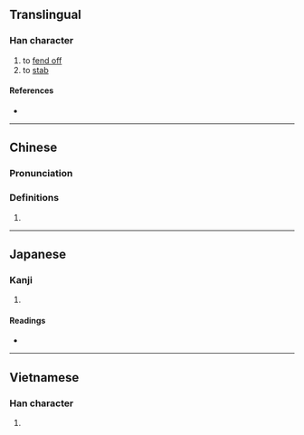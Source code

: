 {{character info}}
==Translingual==

===Han character===
{{Han char|rn=64|rad=手|as=22|sn=25|four=50032|canj=QJBV|ids=⿰扌囊}}

# to [[fend off]]
# to [[stab]]

====References====
* {{Han ref|kx=0465.140|dkj=13055|dj=0814.090|hdz=31992.110|uh=652E|ud=25902|bh=F8EF|bd=63727}}

----

==Chinese==
{{zh-forms|alt=𰓌:second-round simplified}}

===Pronunciation===
{{zh-pron
|m=nǎng
|c=nong5
|cat=
}}

===Definitions===
{{zh-hanzi}}

# {{rfdef|yue|sort=手22}}

----

==Japanese==

===Kanji===
{{ja-kanji|grade=|rs=手22}}

# {{rfdef|ja|sort=手22}}

====Readings====
* {{ja-readings|on=[[どう]] (dō), [[ぬ]] (nu)|kun=[[おす]] (osu)}}

----

==Vietnamese==

===Han character===
{{vi-hantu|[[nện]], [[nang]], [[nãng]]|rs=手22}}

# {{rfdef|vi|sort=手22}}